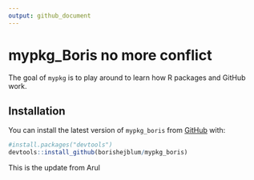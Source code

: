 ```yaml
---
output: github_document
---
```


<!-- README.md is generated from README.Rmd. Please edit that file -->



# mypkg_Boris no more conflict

<!-- badges: start -->
<!-- badges: end -->

The goal of `mypkg` is to play around to learn how R packages and GitHub work.

## Installation

You can install the latest version of `mypkg_boris` from [GitHub](https://github.com/borishejblum/mypkg_boris) with:

``` r
#install.packages("devtools")
devtools::install_github(borishejblum/mypkg_boris)
```

This is the update from Arul